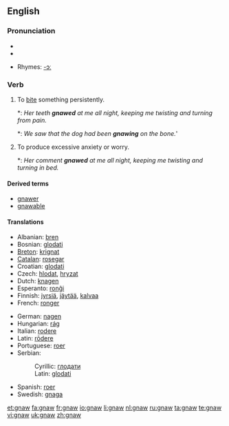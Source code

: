 ==English==

===Pronunciation===
* {{IPA|/nɔː/}}
* {{audio|en-us-gnaw.ogg|Audio (US)}}

* Rhymes: [[Rhymes:English:-ɔː|-ɔː]]

===Verb===
{{en-verb|gnaws|gnawing|gnawed|[[gnawed]] or [[gnawn]]}}

# {{transitive}} To [[bite]] something persistently.
#*: ''Her teeth '''gnawed''' at me all night, keeping me twisting and turning from pain.''
#*: ''We saw that the dog had been '''gnawing''' on the bone.'''
# {{intransitive}} To produce excessive anxiety or worry.
#*: ''Her comment '''gnawed''' at me all night, keeping me twisting and turning in bed.''

====Derived terms====
* [[gnawer]]
* [[gnawable]]

====Translations====
{{trans-top|to bite something persistently}}
* Albanian: [[bren]]
* Bosnian: [[glodati]]
* [[Breton]]: [[krignat]]
* [[Catalan]]: [[rosegar]]
* Croatian: [[glodati]]
* Czech: [[hlodat]], [[hryzat]]
* Dutch: [[knagen]]
* Esperanto: [[ronĝi]]
* Finnish: [[jyrsiä]], [[jäytää]], [[kalvaa]]
* French: [[ronger]]
{{trans-mid}}
* German: [[nagen]]
* Hungarian: [[rág]]
* Italian: [[rodere]]
* Latin: [[rōdere]]
* Portuguese: [[roer]]
* Serbian:
*: Cyrillic: [[глодати]]
*: Latin: [[glodati]]
* Spanish: [[roer]]
* Swedish: [[gnaga]]
{{trans-bottom}}

[[et:gnaw]]
[[fa:gnaw]]
[[fr:gnaw]]
[[io:gnaw]]
[[li:gnaw]]
[[nl:gnaw]]
[[ru:gnaw]]
[[ta:gnaw]]
[[te:gnaw]]
[[vi:gnaw]]
[[uk:gnaw]]
[[zh:gnaw]]